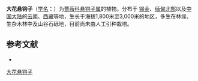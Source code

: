 {{Speciesbox
| name = 大花悬钩子
| status = 
| status_system = 
| image =
| genus = Rubus
| species = wardii
| authority = Merr.
}}

'''大花悬钩子'''（[[学名|学名]]：{{lang|la|''Rubus wardii''}}）为[[蔷薇科|蔷薇科]][[悬钩子属|悬钩子属]]的植物。分布于 [[锡金|锡金]]、[[缅甸北部|缅甸北部]]以及[[中国大陆|中国大陆]]的[[云南|云南]]、[[西藏|西藏]]等地，生长于海拔1,800米至3,000米的地区，多生在林缘、生杂木林中及山谷石砾地，目前尚未由人工引种栽培。

== 参考文献 ==
<div class="references-small">
* {{cite web| url =http://www.bioinfo.cn/db05/KmzwSpecies.php?action=view&id=19506| title =大花悬钩子| work =《中国高等植物数据库全库》| publisher =中国科学院微生物研究所| author =昆明植物研究所| accessdate =2009-02-25| deadurl =yes| archiveurl =https://web.archive.org/web/20160305031026/http://www.bioinfo.cn/db05/KmzwSpecies.php?action=view&id=19506| archivedate =2016-03-05}}
</div>
{{Taxonbar|from=Q10937496}}

[[Category:悬钩子属|大花悬钩子]]


{{植物小作品}}